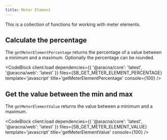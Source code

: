 ```yaml
---
title: Meter Element
---
```



This is a collection of functions for working with meter elements.

## Calculate the percentage

The `getMeterElementPercentage` returns the percentage of a value between a minimum and a maximum.
Optionally the percentage can be rounded.

<CodeBlock
  client:load
  dependencies={{ '@aracna/core': 'latest', '@aracna/web': 'latest' }}
  files={SB_GET_METER_ELEMENT_PERCENTAGE}
  template='javascript'
  title='getMeterElementPercentage'
  console={100}
/>

## Get the value between the min and max

The `getMeterElementValue` returns the value between a minimum and a maximum.

<CodeBlock
  client:load
  dependencies={{ '@aracna/core': 'latest', '@aracna/web': 'latest' }}
  files={SB_GET_METER_ELEMENT_VALUE}
  template='javascript'
  title='getMeterElementValue'
  console={100}
/>
